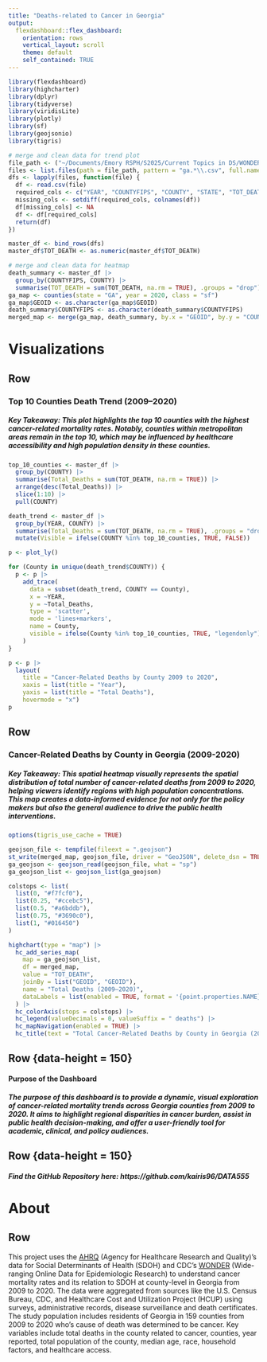 ```yaml
---
title: "Deaths-related to Cancer in Georgia"
output: 
  flexdashboard::flex_dashboard:
    orientation: rows
    vertical_layout: scroll
    theme: default
    self_contained: TRUE
---
```


```r
library(flexdashboard)
library(highcharter)
library(dplyr)
library(tidyverse)
library(viridisLite)
library(plotly)
library(sf)
library(geojsonio)
library(tigris)

# merge and clean data for trend plot
file_path <- ("~/Documents/Emory RSPH/S2025/Current Topics in DS/WONDER_GA/")
files <- list.files(path = file_path, pattern = "ga.*\\.csv", full.names = TRUE)
dfs <- lapply(files, function(file) {
  df <- read.csv(file)
  required_cols <- c("YEAR", "COUNTYFIPS", "COUNTY", "STATE", "TOT_DEATH")
  missing_cols <- setdiff(required_cols, colnames(df))
  df[missing_cols] <- NA
  df <- df[required_cols]
  return(df)
})

master_df <- bind_rows(dfs)
master_df$TOT_DEATH <- as.numeric(master_df$TOT_DEATH)

# merge and clean data for heatmap
death_summary <- master_df |>
  group_by(COUNTYFIPS, COUNTY) |>
  summarise(TOT_DEATH = sum(TOT_DEATH, na.rm = TRUE), .groups = "drop")
ga_map <- counties(state = "GA", year = 2020, class = "sf")
ga_map$GEOID <- as.character(ga_map$GEOID)
death_summary$COUNTYFIPS <- as.character(death_summary$COUNTYFIPS)
merged_map <- merge(ga_map, death_summary, by.x = "GEOID", by.y = "COUNTYFIPS")
```

Visualizations
======================================================================
Row {data-width=700}
-----------------------------------------------------------------------
### Top 10 Counties Death Trend (2009–2020)
##### Key Takeaway: This plot highlights the top 10 counties with the highest cancer-related mortality rates. Notably, counties within metropolitan areas remain in the top 10, which may be influenced by healthcare accessibility and high population density in these counties.
```r

top_10_counties <- master_df |>
  group_by(COUNTY) |>
  summarise(Total_Deaths = sum(TOT_DEATH, na.rm = TRUE)) |>
  arrange(desc(Total_Deaths)) |>
  slice(1:10) |>
  pull(COUNTY)

death_trend <- master_df |>
  group_by(YEAR, COUNTY) |>
  summarise(Total_Deaths = sum(TOT_DEATH, na.rm = TRUE), .groups = "drop") |>
  mutate(Visible = ifelse(COUNTY %in% top_10_counties, TRUE, FALSE))

p <- plot_ly()

for (County in unique(death_trend$COUNTY)) {
  p <- p |>
    add_trace(
      data = subset(death_trend, COUNTY == County),
      x = ~YEAR,
      y = ~Total_Deaths,
      type = 'scatter',
      mode = 'lines+markers',
      name = County,
      visible = ifelse(County %in% top_10_counties, TRUE, "legendonly")  # Top 10 visible, others hidden
    )
}

p <- p |>
  layout(
    title = "Cancer-Related Deaths by County 2009 to 2020",
    xaxis = list(title = "Year"),
    yaxis = list(title = "Total Deaths"),
    hovermode = "x")
p

```

Row {data-width=700}
----------------------------------------------------------------------------
### Cancer-Related Deaths by County in Georgia (2009-2020)
##### Key Takeaway: This spatial heatmap visually represents the spatial distribution of total number of cancer-related deaths from 2009 to 2020, helping viewers identify regions with high population concentrations. This map creates a data-informed evidence for not only for the policy makers but also the general audience to drive the public health interventions.
```r
options(tigris_use_cache = TRUE)

geojson_file <- tempfile(fileext = ".geojson")
st_write(merged_map, geojson_file, driver = "GeoJSON", delete_dsn = TRUE, quiet = TRUE)
ga_geojson <- geojson_read(geojson_file, what = "sp")
ga_geojson_list <- geojson_list(ga_geojson)

colstops <- list(
  list(0, "#f7fcf0"),    
  list(0.25, "#ccebc5"), 
  list(0.5, "#a6bddb"),   
  list(0.75, "#3690c0"), 
  list(1, "#016450")      
)

highchart(type = "map") |>
  hc_add_series_map(
    map = ga_geojson_list,
    df = merged_map,
    value = "TOT_DEATH",
    joinBy = list("GEOID", "GEOID"),
    name = "Total Deaths (2009–2020)",
    dataLabels = list(enabled = TRUE, format = '{point.properties.NAME}')
  ) |>
  hc_colorAxis(stops = colstops) |>
  hc_legend(valueDecimals = 0, valueSuffix = " deaths") |>
  hc_mapNavigation(enabled = TRUE) |>
  hc_title(text = "Total Cancer-Related Deaths by County in Georgia (2009–2020)")
```

Row {data-height = 150}
-----------------------------------------------------------------------
#### Purpose of the Dashboard
##### The purpose of this dashboard is to provide a dynamic, visual exploration of cancer-related mortality trends across Georgia counties from 2009 to 2020. It aims to highlight regional disparities in cancer burden, assist in public health decision-making, and offer a user-friendly tool for academic, clinical, and policy audiences. 

Row {data-height = 150}
-----------------------------------------------------------------------
##### Find the GitHub Repository here: https://github.com/kairis96/DATA555

About
============================================================================
Row
-----------------------------------------------------------------------
This project uses the [AHRQ](https://www.ahrq.gov/sdoh/data-analytics/sdoh-data.html) (Agency for Healthcare Research and Quality)’s data for Social Determinants of Health (SDOH) and CDC’s [WONDER](https://wonder.cdc.gov/cancer.html) (Wide-ranging Online Data for Epidemiologic Research) to understand cancer mortality rates and its relation to SDOH at county-level in Georgia from 2009 to 2020. The data were aggregated from sources like the U.S. Census Bureau, CDC, and Healthcare Cost and Utilization Project (HCUP) using surveys, administrative records, disease surveillance and death certificates. The study population includes residents of Georgia in 159 counties from 2009 to 2020 who’s cause of death was determined to be cancer. Key variables include total deaths in the county related to cancer, counties, year reported, total population of the county, median age, race, household factors, and healthcare access.
